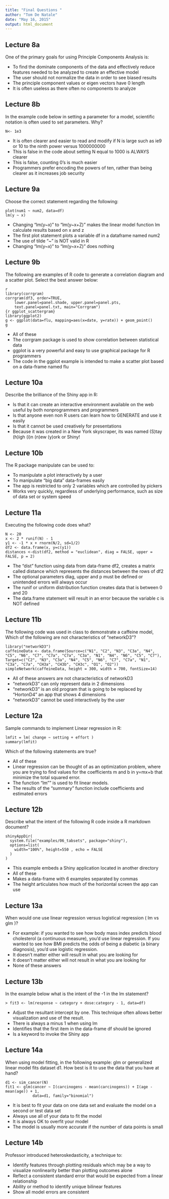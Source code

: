 ```yaml
---
title: "Final Questions "
author: "Tom De Natale"
date: "May 16, 2015"
output: html_document
---
```


## Lecture 8a

One of the primary goals for using Principle Components Analysis is:

* To find the dominate components of the data and effectively reduce features needed to be analyzed to create an effective model
* The user should not normalize the data in order to see biased results
* The principle component values or eigen vectors have 0 length
* It is often useless as there often no components to analyze

## Lecture 8b

In the example code below in setting a parameter for a model, scientific notation is often used to set parameters. Why?
```
N<- 1e3
```

* It is often clearer and easier to read and modify if N is large such as ie9 or 10 to the ninth power versus 1000000000
* This is false in the code about setting N equal to 1000 is ALWAYS clearer
* This is false, counting 0's is much easier
* Programmers prefer encoding the powers of ten, rather than being clearer as it increases job security

## Lecture 9a

Choose the correct statement regarding the following:
```
plot(num1 ~ num2, data=df)
lm(y ~ x)

```

* Changing "lm(y~x)" to "lm(y~x+Z)" makes the linear model function lm calculate results based on x and z
* The first plot statement plots a variable df in a dataframe named num2
* The use of tilde "~" is NOT valid in R
* Changing "lm(y~x)" to "lm(y~x+Z)" does nothing

## Lecture 9b 

The following are examples of R code to generate a correlation diagram and a scatter plot. Select the best answer below:
```
{r corrgram}
library(corrgram)
corrgram(df3, order=TRUE, 
    lower.panel=panel.shade, upper.panel=panel.pts, 
    text.panel=panel.txt, main="Corrgram")
{r ggplot_scattergram}
library(ggplot2)
g <- ggplot(data=flu, mapping=aes(x=date, y=rate)) + geom_point()
g
```

* All of these
* The corrgram package is used to show correlation between statistical data
* ggplot is a very powerful and easy to use graphical package for R programmers
* The code in the ggplot example is intended to make a scatter plot based on a data-frame named flu	

## Lecture 10a

Describe the brilliance of the Shiny app in R:

* Is that it can create an interactive environment available on the web useful by both nonprogrammers and programmers
* Is that anyone even non R users can learn how to GENERATE and use it easily
* Is that it cannot be used creatively for presentations
* Because it was created in a New York skyscraper, its was named (S)tay (h)igh (i)n (n)ew (y)ork or Shiny!

## Lecture 10b

The R package manipulate can be used to:

* To manipulate a plot interactively by a user
* To manipulate "big data" data-frames easily
* The app is restricted to only 2 variables which are controlled by pickers
* Works very quickly, regardless of underlying performance, such as size of data set or system speed 

## Lecture 11a

Executing the following code does what? 
```
N <- 20
x <- 2 * runif(N) - 1
y1 <- -1 * x + rnorm(N/2, sd=1/2)
df2 <- data.frame(x, y=c(y1))
distances <-dist(df2, method = "euclidean", diag = FALSE, upper = FALSE, p = 2) 
```

* The "dist" function using data from data-frame df2, creates a matrix called distance which represents the distances between the rows of df2
* The optional parameters diag, upper and p must be defined or unintended errors will always occur
* The runif or uniform distribution function creates data that is between 0 and 20
* The data.frame statement will result in an error because the variable c is NOT defined


## Lecture 11b

The following code was used in class to demonstrate a caffeine model, Which of the following are not characteristics of "networkD3"?
```
library("networkD3")
caffeineData <- data.frame(Source=c("N1", "C2", "N3", "C3a", "N4", "C5", "N6", "C7", "C7a", "C7a", "C3a", "N1", "N4", "N6", "C5", "C7"),
Target=c("C2", "N3", "C3a", "N4", "C5", "N6", "C7", "C7a", "N1", "C3a", "C7a", "CH3a", "CH3b", "CH3c", "O1", "O2"))
simpleNetwork(caffeineData, height = 300, width = 700, fontSize=14)
```

* All of these answers are not characteristics of networkD3 
* "networkD3" can only represent data in 2 dimensions
* "networkD3"  is an old program that is going to be replaced by "HortonD4" an app that shows 4 dimensions
* "networkD3" cannot be used interactively by the user

## Lecture 12a

Sample commands to implement Linear regression in R: 
```
lmfit = lm( change ~ setting + effort )
summary(lmfit)
```
Which of the following statements are true?

* All of these
* Linear regression can be thought of as an optimization problem, where you are trying to find values for the coefficients m and b in y=mx+b that minimize the total squared error.
* The function "lm"" is used to fit linear models. 
* The results of the "summary" function include coefficients and estimated errors 

## Lecture 12b

Describe what the intent of the following R code inside a R markdown document?
```
shinyAppDir(
  system.file("examples/06_tabsets", package="shiny"),
  options=list(
    width="100%", height=550 , echo = FALSE
  )
)
```

* This example embeds a Shiny application located in another directory
* All of these
* Makes a data-frame with 6 examples separated by commas
* The height articulates how much of the horizontal screen the app can use 

## Lecture 13a

When would one use linear regression versus logistical regression ( lm vs glm )?

* For example: if you wanted to see how body mass index predicts blood cholesterol (a continuous measure), you'd use linear regression. If you wanted to see how BMI predicts the odds of being a diabetic (a binary diagnosis), you'd use logistic regression. 
* It doesn't matter either will result in what you are looking for
* It doesn't matter either will not result in what you are looking for
* None of these answers

## Lecture 13b

In the example below what is the intent of the -1 in the lm statement?
```
> fit3 <- lm(response ~ category + dose:category - 1, data=df)
```

* Adjust the resultant intercept by one. This technique often allows better visualization and use of the result.
* There is always a minus 1 when using lm
* Identifies that the first item in the data-frame df should be ignored
* Is a keyword to invoke the Shiny app

## Lecture 14a

When using model fitting, in the following example: glm or generalized linear model fits dataset d1. How best is it to use the data that you have at hand?
```
d1 <- sim_cancer(N)
fit1 <- glm(cancer ~ I(carcinogens - mean(carcinogens)) + I(age - mean(age)) + 1, 
            data=d1, family="binomial")
```

* It is best to fit your data on one data set and evaluate the model on a second or test data set
* Always use all of your data to fit the model
* It is always OK to overfit your model
* The model is usually more accurate if the number of data points is small

## Lecture 14b
Professor introduced heteroskedasticity, a technique to: 

* Identify features through plotting residuals which may be a way to visualize nonlinearity better than plotting outcomes alone
* Reflect a consistent standard error that would be expected from a linear relationship
* Ability or method to identify unique bilinear features
* Show all model errors are consistent



